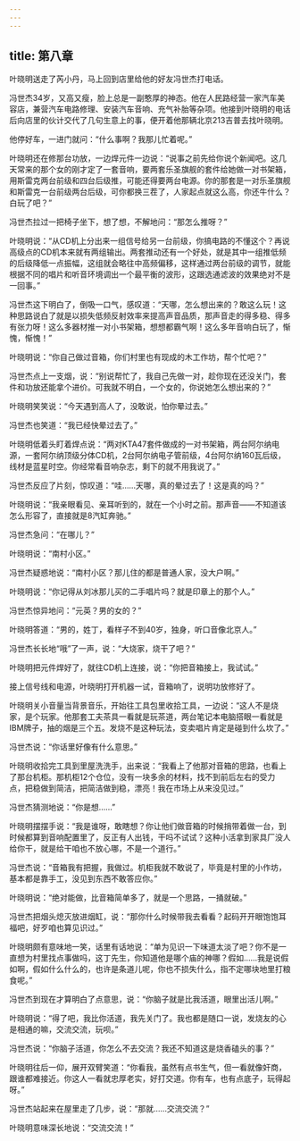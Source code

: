```yaml
---
---
---
```

title: 第八章
---




叶晓明送走了芮小丹，马上回到店里给他的好友冯世杰打电话。

冯世杰34岁，又高又瘦，脸上总是一副憨厚的神态。他在人民路经营一家汽车美容店，兼营汽车电路修理、安装汽车音响、充气补胎等杂项。他接到叶晓明的电话后向店里的伙计交代了几句生意上的事，便开着他那辆北京213吉普去找叶晓明。

他停好车，一进门就问：“什么事啊？我那儿忙着呢。”

叶晓明还在修那台功放，一边焊元件一边说：“说事之前先给你说个新闻吧。这几天常来的那个女的刚才定了一套音响，要两套乐圣旗舰的套件给她做一对书架箱，用斯雷克两台前级和四台后级推，可能还得要两台电源。你的那套是一对乐圣旗舰和斯雷克一台前级两台后级，可你都换三茬了，人家起点就这么高，你还牛什么？白玩了吧？”

冯世杰拉过一把椅子坐下，想了想，不解地问：“那怎么推呀？”

叶晓明说：“从CD机上分出来一组信号给另一台前级，你搞电路的不懂这个？再说高级点的CD机本来就有两组输出。两套推动还有一个好处，就是其中一组推低频的后级降低一点振幅，这组就会略往中高频偏移，这样通过两台前级的调节，就能根据不同的唱片和听音环境调出一个最平衡的波形，这跟选通滤波的效果绝对不是一回事。”

冯世杰这下明白了，倒吸一口气，感叹道：“天哪，怎么想出来的？敢这么玩！这种思路说白了就是以损失低频反射效率来提高声音品质，那声音走的得多稳、得多有张力呀！这么多器材推一对小书架箱，想想都霸气啊！这么多年音响白玩了，惭愧，惭愧！”

叶晓明说：“你自己做过音箱，你们村里也有现成的木工作坊，帮个忙吧？”

冯世杰点上一支烟，说：“别说帮忙了，我自己先做一对，趁你现在还没关门，套件和功放还能拿个进价。可我就不明白，一个女的，你说她怎么想出来的？”

叶晓明笑笑说：“今天遇到高人了，没敢说，怕你晕过去。”

冯世杰也笑道：“我已经快晕过去了。”

叶晓明低着头盯着焊点说：“两对KTA47套件做成的一对书架箱，两台阿尔纳电源，一套阿尔纳顶级分体CD机，2台阿尔纳电子管前级，4台阿尔纳160瓦后级，线材是蓝星时空。你经常看音响杂志，剩下的就不用我说了。”

冯世杰反应了片刻，惊叹道：“哇……天哪，真的晕过去了！这是真的吗？”

叶晓明说：“我亲眼看见、亲耳听到的，就在一个小时之前。那声音——不知道该怎么形容了，直接就是8汽缸奔驰。”

冯世杰急问：“在哪儿？”

叶晓明说：“南村小区。”

冯世杰疑惑地说：“南村小区？那儿住的都是普通人家，没大户啊。”

叶晓明说：“你记得从刘冰那儿买的二手唱片吗？就是印章上的那个人。”

冯世杰惊异地问：“元英？男的女的？”

叶晓明答道：“男的，姓丁，看样子不到40岁，独身，听口音像北京人。”

冯世杰长长地“哦”了一声，说：“大烧家，烧干了吧？”

叶晓明把元件焊好了，就往CD机上连接，说：“你把音箱接上，我试试。”

接上信号线和电源，叶晓明打开机器一试，音箱响了，说明功放修好了。

叶晓明关小音量当背景音乐，开始往工具包里收拾工具，一边说：“这人不是烧家，是个玩家。他那套工夫茶具一看就是玩茶道，两台笔记本电脑搭眼一看就是IBM牌子，抽的烟是三个五。发烧不是这种玩法，变卖唱片肯定是碰到什么坎了。”

冯世杰说：“你话里好像有什么意思。”

叶晓明收拾完工具到里屋洗洗手，出来说：“我看上了他那对音箱的思路，也看上了那台机柜。那机柜12个仓位，没有一块多余的材料，找不到前后左右的受力点，把稳做到简洁，把简洁做到稳，漂亮！我在市场上从来没见过。”

冯世杰猜测地说：“你是想……”

叶晓明摆摆手说：“我是谁呀，敢瞎想？你让他们做音箱的时候捎带着做一台，到时候都算到音响配置里了，反正有人出钱，干吗不试试？这种小活拿到家具厂没人给你干，就是给干咱也不放心哪，不是一个道行。”

冯世杰说：“音箱我有把握，我做过。机柜我就不敢说了，毕竟是村里的小作坊，基本都是靠手工，没见到东西不敢答应你。”

叶晓明说：“绝对能做，比音箱简单多了，就是一个思路，一捅就破。”

冯世杰把烟头熄灭放进烟缸，说：“那你什么时候带我去看看？起码开开眼饱饱耳福吧，好歹咱也算见识过。”

叶晓明颇有意味地一笑，话里有话地说：“单为见识一下味道太淡了吧？你不是一直想为村里找点事做吗，这丁先生，你知道他是哪个庙的神哪？假如……我是说假如啊，假如什么什么的，也许是条道儿呢，你也不损失什么，指不定哪块地里打粮食呢。”

冯世杰到现在才算明白了点意思，说：“你脑子就是比我活道，眼里出活儿啊。”

叶晓明说：“得了吧，我比你活道，我先关门了。我也都是随口一说，发烧友的心是相通的嘛，交流交流，玩呗。”

冯世杰说：“你脑子活道，你怎么不去交流？我还不知道这是烧香磕头的事？”

叶晓明往后一仰，展开双臂笑道：“你看我，虽然有点书生气，但一看就像奸商，跟谁都难接近。你这人一看就忠厚老实，好打交道。你有车，也有点底子，玩得起呀。”

冯世杰站起来在屋里走了几步，说：“那就……交流交流？”

叶晓明意味深长地说：“交流交流！”
